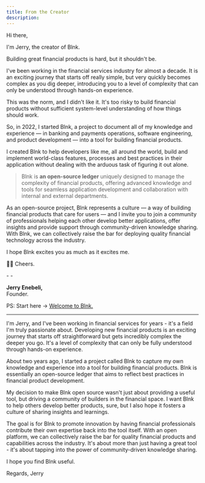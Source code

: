 ```yaml
---
title: From the Creator
description:
---
```

Hi there,

I'm Jerry, the creator of Blnk.

Building great financial products is hard, but it shouldn't be.

I've been working in the financial services industry for almost a decade. It is an exciting journey that starts off really simple, but very quickly becomes complex as you dig deeper, introducing you to a level of complexity that can only be understood through hands-on experience.

This was the norm, and I didn't like it. It's too risky to build financial products without sufficient system-level understanding of how things should work.

So, in 2022, I started Blnk, a project to document all of my knowledge and experience — in banking and payments operations, software engineering, and product development — into a tool for building financial products. 

I created Blnk to help developers like me, all around the world, build and implement world-class features, processes and best practices in their application without dealing with the arduous task of figuring it out alone. 

>Blnk is **an open-source ledger** uniquely designed to manage the complexity of financial products, offering advanced knowledge and tools for seamless application development and collaboration with internal and external departments.

As an open-source project, Blnk represents a culture — a way of building financial products that care for users — and I invite you to join a community of professionals helping each other develop better applications, offer insights and provide support through community-driven knowledge sharing. With Blnk, we can collectively raise the bar for deploying quality financial technology across the industry.

I hope Blnk excites you as much as it excites me.

👌🏽 Cheers.

-&nbsp;-

**Jerry Enebeli,**<br/>
Founder.

PS: Start here → [Welcome to Blnk.](/intro/welcome)

***

I'm Jerry, and I've been working in financial services for years - it's a field I'm truly passionate about. Developing new financial products is an exciting journey that starts off straightforward but gets incredibly complex the deeper you go. It's a level of complexity that can only be fully understood through hands-on experience.

About two years ago, I started a project called Blnk to capture my own knowledge and experience into a tool for building financial products. Blnk is essentially an open-source ledger that aims to reflect best practices in financial product development.

My decision to make Blnk open source wasn't just about providing a useful tool, but driving a community of builders in the financial space. I want Blnk to help others develop better products, sure, but I also hope it fosters a culture of sharing insights and learnings.

The goal is for Blnk to promote innovation by having financial professionals contribute their own expertise back into the tool itself. With an open platform, we can collectively raise the bar for quality financial products and capabilities across the industry. It's about more than just having a great tool - it's about tapping into the power of community-driven knowledge sharing.

I hope you find Blnk useful.

Regards,
Jerry